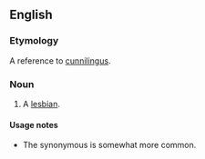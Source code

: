 ==English==

{{rfv}}

===Etymology===
A reference to [[cunnilingus]].

===Noun===
{{en-noun|head=[[rug]] [[muncher]]}}

# {{context|offensive|lang=en}} A [[lesbian]].

====Usage notes====
* The synonymous {{term|carpet muncher}} is somewhat more common.